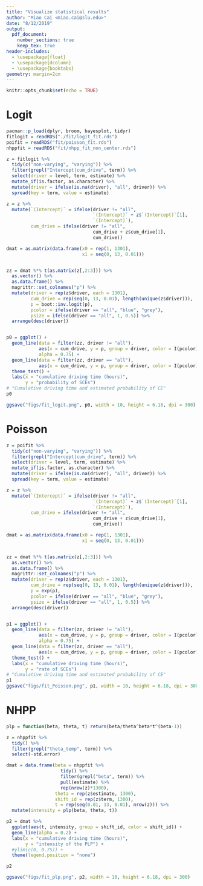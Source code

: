 ```yaml
---
title: "Visualize statistical results"
author: "Miao Cai <miao.cai@slu.edu>"
date: "8/12/2019"
output: 
  pdf_document:
    number_sections: true
    keep_tex: true
header-includes: 
  - \usepackage{float}
  - \usepackage{dcolumn}
  - \usepackage{booktabs}
geometry: margin=2cm
---
```


```r
knitr::opts_chunk$set(echo = TRUE)
```

# Logit

```r
pacman::p_load(dplyr, broom, bayesplot, tidyr)
fitlogit = readRDS("./fit/logit_fit.rds")
poifit = readRDS("fit/poisson_fit.rds")
nhppfit = readRDS("fit/nhpp_fit_non_center.rds")
```

```r
z = fitlogit %>% 
  tidy(c("non-varying", "varying")) %>% 
  filter(grepl("Intercept|cum_drive", term)) %>% 
  select(driver = level, term, estimate) %>% 
  mutate_if(is.factor, as.character) %>% 
  mutate(driver = ifelse(is.na(driver), "all", driver)) %>% 
  spread(key = term, value = estimate)

z = z %>% 
  mutate(`(Intercept)` = ifelse(driver != "all", 
                                `(Intercept)` + z$`(Intercept)`[1],
                                `(Intercept)`),
         cum_drive = ifelse(driver != "all", 
                                cum_drive + z$cum_drive[1],
                                cum_drive))

dmat = as.matrix(data.frame(x0 = rep(1, 1301),
                            x1 = seq(0, 13, 0.01)))


zz = dmat %*% t(as.matrix(z[,2:3])) %>% 
  as.vector() %>% 
  as.data.frame() %>% 
  magrittr::set_colnames("p") %>% 
  mutate(driver = rep(z$driver, each = 1301),
         cum_drive = rep(seq(0, 13, 0.01), length(unique(z$driver))),
         p = boot::inv.logit(p), 
         pcolor = ifelse(driver == "all", "blue", "grey"),
         psize = ifelse(driver == "all", 1, 0.5)) %>% 
  arrange(desc(driver))


p0 = ggplot() + 
  geom_line(data = filter(zz, driver != "all"), 
            aes(x = cum_drive, y = p, group = driver, color = I(pcolor)), 
            alpha = 0.75) + 
  geom_line(data = filter(zz, driver == "all"), 
            aes(x = cum_drive, y = p, group = driver, color = I(pcolor))) + 
  theme_test() + 
  labs(x = "cumulative driving time (hours)", 
       y = "probability of SCEs")
# "Cumulative driving time and estimated probability of CE"
p0

ggsave("figs/fit_logit.png", p0, width = 10, height = 6.18, dpi = 300)
```

# Poisson

```r
z = poifit %>% 
  tidy(c("non-varying", "varying")) %>% 
  filter(grepl("Intercept|cum_drive", term)) %>% 
  select(driver = level, term, estimate) %>% 
  mutate_if(is.factor, as.character) %>% 
  mutate(driver = ifelse(is.na(driver), "all", driver)) %>% 
  spread(key = term, value = estimate)

z = z %>% 
  mutate(`(Intercept)` = ifelse(driver != "all", 
                                `(Intercept)` + z$`(Intercept)`[1],
                                `(Intercept)`),
         cum_drive = ifelse(driver != "all", 
                                cum_drive + z$cum_drive[1],
                                cum_drive))

dmat = as.matrix(data.frame(x0 = rep(1, 1301),
                            x1 = seq(0, 13, 0.01)))


zz = dmat %*% t(as.matrix(z[,2:3])) %>% 
  as.vector() %>% 
  as.data.frame() %>% 
  magrittr::set_colnames("p") %>% 
  mutate(driver = rep(z$driver, each = 1301),
         cum_drive = rep(seq(0, 13, 0.01), length(unique(z$driver))),
         p = exp(p), 
         pcolor = ifelse(driver == "all", "blue", "grey"),
         psize = ifelse(driver == "all", 1, 0.5)) %>% 
  arrange(desc(driver))


p1 = ggplot() + 
  geom_line(data = filter(zz, driver != "all"), 
            aes(x = cum_drive, y = p, group = driver, color = I(pcolor)), 
            alpha = 0.75) + 
  geom_line(data = filter(zz, driver == "all"), 
            aes(x = cum_drive, y = p, group = driver, color = I(pcolor))) + 
  theme_test() + 
  labs(x = "cumulative driving time (hours)", 
       y = "rate of SCEs")
# "Cumulative driving time and estimated probability of CE"
p1
ggsave("figs/fit_Poisson.png", p1, width = 10, height = 6.18, dpi = 300)
```


# NHPP

```r
plp = function(beta, theta, t) return(beta/theta^beta*t^(beta-1))

z = nhppfit %>% 
  tidy() %>% 
  filter(grepl("theta_temp", term)) %>% 
  select(-std.error)

dmat = data.frame(beta = nhppfit %>% 
                    tidy() %>% 
                    filter(grepl("beta", term)) %>% 
                    pull(estimate) %>% 
                    rep(nrow(z)*1300),
                  theta = rep(z$estimate, 1300),
                  shift_id = rep(z$term, 1300),
                  t = rep(seq(0.01, 13, 0.01), nrow(z))) %>% 
  mutate(intensity = plp(beta, theta, t))

p2 = dmat %>% 
  ggplot(aes(t, intensity, group = shift_id, color = shift_id)) + 
  geom_line(alpha = 0.2) + 
  labs(x = "cumulative driving time (hours)", 
       y = "intensity of the PLP") + 
  #ylim(c(0, 0.75)) + 
  theme(legend.position = "none")

p2

ggsave("figs/fit_plp.png", p2, width = 10, height = 6.18, dpi = 300)
```

